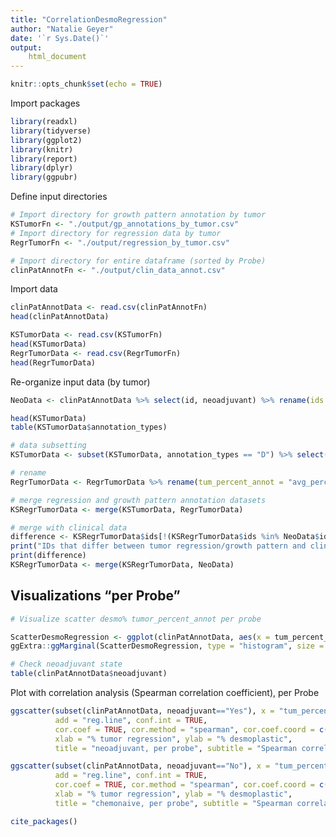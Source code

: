 ```yaml
---
title: "CorrelationDesmoRegression"
author: "Natalie Geyer"
date: '`r Sys.Date()`'
output: 
    html_document
---
```


```r
knitr::opts_chunk$set(echo = TRUE)
```

Import packages
```r
library(readxl)
library(tidyverse)
library(ggplot2)
library(knitr)
library(report)
library(dplyr)
library(ggpubr)
```

Define input directories
```r
# Import directory for growth pattern annotation by tumor
KSTumorFn <- "./output/gp_annotations_by_tumor.csv" 
# Import directory for regression data by tumor
RegrTumorFn <- "./output/regression_by_tumor.csv"

# Import directory for entire dataframe (sorted by Probe)
clinPatAnnotFn <- "./output/clin_data_annot.csv"
```

Import data
```r
clinPatAnnotData <- read.csv(clinPatAnnotFn)
head(clinPatAnnotData)

KSTumorData <- read.csv(KSTumorFn)
head(KSTumorData)
RegrTumorData <- read.csv(RegrTumorFn)
head(RegrTumorData)
```

Re-organize input data (by tumor)
```r
NeoData <- clinPatAnnotData %>% select(id, neoadjuvant) %>% rename(ids = "id")

head(KSTumorData)
table(KSTumorData$annotation_types)

# data subsetting 
KSTumorData <- subset(KSTumorData, annotation_types == "D") %>% select(-annotation_types, -length_um) %>% rename(desmo_percent = "percent_gp")

# rename 
RegrTumorData <- RegrTumorData %>% rename(tum_percent_annot = "avg_percent")

# merge regression and growth pattern annotation datasets
KSRegrTumorData <- merge(KSTumorData, RegrTumorData)

# merge with clinical data
difference <- KSRegrTumorData$ids[!(KSRegrTumorData$ids %in% NeoData$ids)]
print("IDs that differ between tumor regression/growth pattern and clinical dataframe.")
print(difference)
KSRegrTumorData <- merge(KSRegrTumorData, NeoData)
```

## Visualizations "per Probe"

```r
# Visualize scatter desmo% tumor_percent_annot per probe

ScatterDesmoRegression <- ggplot(clinPatAnnotData, aes(x = tum_percent_annot, y = desmo_percent)) + geom_point() + theme_classic() + ggtitle("All, per probe", subtitle = "least squares regression with confidence interval") + geom_smooth(method=lm, col="black")
ggExtra::ggMarginal(ScatterDesmoRegression, type = "histogram", size = 3, xparams = list(bins = 100, fill = "blue"), yparams = list(bins = 100, fill = "orange"))

# Check neoadjuvant state
table(clinPatAnnotData$neoadjuvant)
```

Plot with correlation analysis (Spearman correlation coefficient), per Probe 
```r
ggscatter(subset(clinPatAnnotData, neoadjuvant=="Yes"), x = "tum_percent_annot", y = "desmo_percent", 
          add = "reg.line", conf.int = TRUE, 
          cor.coef = TRUE, cor.method = "spearman", cor.coef.coord = c(0, 106),
          xlab = "% tumor regression", ylab = "% desmoplastic", 
          title = "neoadjuvant, per probe", subtitle = "Spearman correlation coefficient")

ggscatter(subset(clinPatAnnotData, neoadjuvant=="No"), x = "tum_percent_annot", y = "desmo_percent", 
          add = "reg.line", conf.int = TRUE, 
          cor.coef = TRUE, cor.method = "spearman", cor.coef.coord = c(0, 106),
          xlab = "% tumor regression", ylab = "% desmoplastic", 
          title = "chemonaive, per probe", subtitle = "Spearman correlation coefficient")
```

```r
cite_packages()
```
